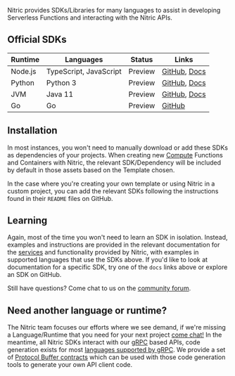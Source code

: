 Nitric provides SDKs/Libraries for many languages to assist in developing Serverless Functions and interacting with the Nitric APIs.

## Official SDKs

| **Runtime** | **Languages**          | **Status** | **Links**                                                                                                               |
| ----------- | ---------------------- | ---------- | ----------------------------------------------------------------------------------------------------------------------- |
| Node.js     | TypeScript, JavaScript | Preview    | [GitHub](https://github.com/nitrictech/node-sdk), [Docs](https://github.com/nitrictech/node-sdk/tree/main/docs/typedoc) |
| Python      | Python 3               | Preview    | [GitHub](https://github.com/nitrictech/python-sdk), [Docs](https://nitrictech.github.io/python-sdk/)                    |
| JVM         | Java 11                | Preview    | [GitHub](https://github.com/nitrictech/java-sdk), [Docs](https://javadoc.io/doc/io.nitric/java-sdk)                     |
| Go          | Go                     | Preview    | [GitHub](https://github.com/nitrictech/go-sdk)                                                                          |

## Installation

In most instances, you won't need to manually download or add these SDKs as dependencies of your projects. When creating new [Compute](./compute) Functions and Containers with Nitric, the relevant SDK/Dependency will be included by default in those assets based on the Template chosen.

In the case where you're creating your own template or using Nitric in a custom project, you can add the relevant SDKs following the instructions found in their `README` files on GitHub.

## Learning

Again, most of the time you won't need to learn an SDK in isolation. Instead, examples and instructions are provided in the relevant documentation for the [services](./nitric-apis) and functionality provided by Nitric, with examples in supported languages that use the SDKs above. If you'd like to look at documentation for a specific SDK, try one of the `docs` links above or explore an SDK on GitHub.

Still have questions? Come chat to us on the [community forum](https://github.com/nitrictech/nitric/discussions).

## Need another language or runtime?

The Nitric team focuses our efforts where we see demand, if we're missing a Language/Runtime that you need for your next project [come chat!](https://github.com/nitrictech/nitric/discussions) In the meantime, all Nitric SDKs interact with our [gRPC](https://grpc.io/) based APIs, code generation exists for most [languages supported by gRPC](https://grpc.io/docs/languages/). We provide a set of [Protocol Buffer contracts](https://github.com/nitrictech/contracts) which can be used with those code generation tools to generate your own API client code.
